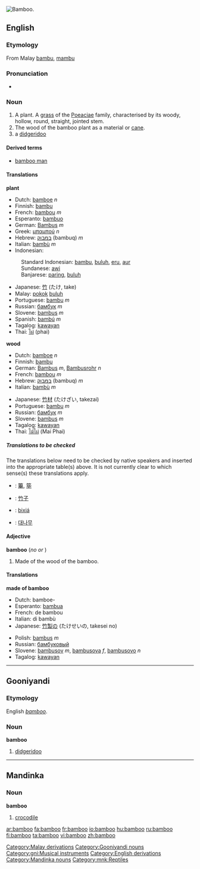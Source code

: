[[Image:Bamboo DSCN2465.jpg|thumb|right|Bamboo.]]
{{wikipedia}}
==English==

===Etymology===
From Malay [[bambu]], [[mambu]]

===Pronunciation===
*{{audio|en-us-bamboo.ogg|Audio (US)}}

===Noun===
{{en-noun}}

#<!--DefA--> A plant. A [[grass]] of the [[Poeaciae]] family, characterised by its woody, hollow, round, straight, jointed stem.
#<!--DefB--> The wood of the bamboo plant as a material or [[cane]].
# a [[didgeridoo]]
====Derived terms====
*[[bamboo man]]
====Translations====
<!--DefA-->'''plant'''
{{top}}
*Dutch: [[bamboe]] ''n''
*Finnish: [[bambu]]
*French: [[bambou]] ''m''
*Esperanto: [[bambuo]]
*German: [[Bambus]] ''m''
*Greek: [[μπαμπού]] ''n''
*Hebrew: [[במבוק]] (bambuq) ''m''
*Italian: [[bambù]] ''m''
*Indonesian:
:Standard Indonesian: [[bambu]], [[buluh]], [[eru]], [[aur]]
:Sundanese: [[awi]]
:Banjarese: [[paring]], [[buluh]]
{{mid}}
*Japanese: [[竹]] (たけ, take)
*Malay: [[pokok]] [[buluh]]
*Portuguese: [[bambu]] ''m''
*Russian: [[бамбук]] ''m''
*Slovene: [[bambus]] ''m''
*Spanish: [[bambú]] ''m''
*Tagalog: [[kawayan]]
*Thai: [[ไผ่]] (phai)
{{bottom}}

<!--DefB-->'''wood'''
{{top}}
*Dutch: [[bamboe]] ''n''
*Finnish: [[bambu]]
*German: [[Bambus]] ''m'', [[Bambusrohr]] ''n''
*French: [[bambou]] ''m''
*Hebrew: [[במבוק]] (bambuq) ''m''
*Italian: [[bambù]] ''m''
{{mid}}
*Japanese: [[竹材]] (たけざい, takezai)
*Portuguese: [[bambu]] ''m''
*Russian: [[бамбук]] ''m''
*Slovene: [[bambus]] ''m''
*Tagalog: [[kawayan]]
*Thai: [[ไม้ไผ่]] (Mai Phai)
{{bottom}}

=====Translations to be checked=====
{{checktrans}}
<!--Remove this section once all the translations below have been transferred to the correct table(s).-->

The translations below need to be checked by native speakers and inserted into the appropriate table(s) above.  It is not currently clear to which sense(s) these translations apply.

*{{ttbc|CJK Characters}}: [[篳]], [[筚]]
*{{ttbc|Chinese}}: [[竹子]]
*{{ttbc|Isthmus Zapotec}}: [[bixiá]]
*{{ttbc|Korean}}: [[대나무]]

====Adjective====
'''bamboo''' (''no'' {{compar}} ''or'' {{superl}})

#<!--DefC-->Made of the wood of the bamboo.

====Translations====
<!--DefC-->'''made of bamboo'''
{{top}}
*Dutch: bamboe-
*Esperanto: [[bambua]]
*French: de bambou
*Italian: di bambù
*Japanese: [[竹製]]の (たけせいの, takesei no)
{{mid}}
*Polish: [[bambus]] ''m''
*Russian: [[бамбуковый]]
*Slovene: [[bambusov]] ''m'', [[bambusova]] ''f'', [[bambusovo]] ''n''
*Tagalog: [[kawayan]]

{{bottom}}
[[Category:Malay derivations]]
----
==Gooniyandi==
===Etymology===
English ''[[bamboo#English|bamboo]]''.
===Noun===
'''bamboo'''

# [[didgeridoo]]
[[Category:Gooniyandi nouns]]
[[Category:gni:Musical instruments]]
[[Category:English derivations]]
----
==Mandinka==
===Noun===
'''bamboo'''

# [[crocodile]]
[[Category:Mandinka nouns]]
[[Category:mnk:Reptiles]]

[[ar:bamboo]]
[[fa:bamboo]]
[[fr:bamboo]]
[[io:bamboo]]
[[hu:bamboo]]
[[ru:bamboo]]
[[fi:bamboo]]
[[ta:bamboo]]
[[vi:bamboo]]
[[zh:bamboo]]